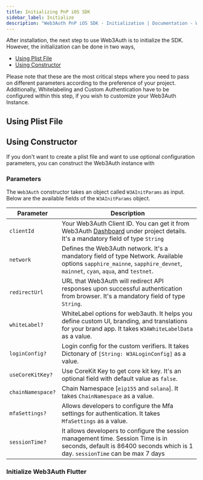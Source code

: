 ```yaml
---
title: Initializing PnP iOS SDK
sidebar_label: Initialize
description: "Web3Auth PnP iOS SDK - Initialization | Documentation - Web3Auth"
---
```



After installation, the next step to use Web3Auth is to initialize the SDK. However, the
initialization can be done in two ways,

- [Using Plist File](#using-plist-file)
- [Using Constructor](#using-web3auth-instance)

Please note that these are the most critical steps where you need to pass on different parameters
according to the preference of your project. Additionally, Whitelabeling and Custom Authentication
have to be configured within this step, if you wish to customize your Web3Auth Instance.

## Using Plist File

<PlistInitialization />

## Using Constructor

If you don't want to create a plist file and want to use optional configuration parameters, you can
construct the Web3Auth instance with

### Parameters

The `Web3Auth` constructor takes an object called `W3AInitParams` as input. Below are the available
fields of the `W3AInitParams` object.

| Parameter         | Description                                                                                                                                                             |
| ----------------- | ----------------------------------------------------------------------------------------------------------------------------------------------------------------------- |
| `clientId`        | Your Web3Auth Client ID. You can get it from Web3Auth [Dashboard](https://dashboard.web3auth.io/) under project details. It's a mandatory field of type `String`        |
| `network`         | Defines the Web3Auth network. It's a mandatory field of type Network. Available options `sapphire_mainne`, `sapphire_devnet`, `mainnet`, `cyan`, `aqua`, and `testnet`. |
| `redirectUrl`     | URL that Web3Auth will redirect API responses upon successful authentication from browser. It's a mandatory field of type `String`.                                     |
| `whiteLabel?`     | WhiteLabel options for web3auth. It helps you define custom UI, branding, and translations for your brand app. It takes `W3AWhiteLabelData` as a value.                 |
| `loginConfig?`    | Login config for the custom verifiers. It takes Dictonary of `[String: W3ALoginConfig]` as a value.                                                                     |
| `useCoreKitKey?`  | Use CoreKit Key to get core kit key. It's an optional field with default value as `false`.                                                                              |
| `chainNamespace?` | Chain Namespace [`eip155` and `solana`]. It takes `ChainNamespace` as a value.                                                                                          |
| `mfaSettings?`    | Allows developers to configure the Mfa settings for authentication. It takes `MfaSettings` as a value.                                                                  |
| `sessionTime?`    | It allows developers to configure the session management time. Session Time is in seconds, default is 86400 seconds which is 1 day. `sessionTime` can be max 7 days     |

### Initialize Web3Auth Flutter

<Initialization />

